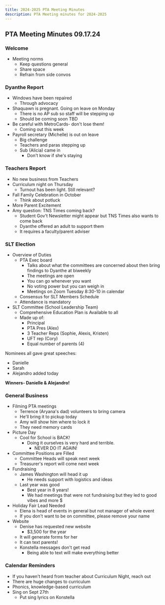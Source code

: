 ```yaml
---
title: 2024-2025 PTA Meeting Minutes
description: PTA Meeting minutes for 2024-2025
---
```



## PTA Meeting Minutes 09.17.24

### Welcome
- Meeting norms
  - Keep questions general
  - Share space
  - Refrain from side convos

### Dyanthe Report
- Windows have been repaired
  - Through advocacy
- Shaquawn is pregnant. Going on leave on Monday
  - There is no AP sub so staff will be stepping up
  - Should be coming soon TBD
- Be careful with MetroCards- don't lose them!
  - Coming out this week
- Payroll secretary (Michelle) is out on leave
  - Big challenge
  - Teachers and paras stepping up
  - Sub (Alicia) came in
    - Don't know if she's staying

### Teachers Report
- No new business from Teachers
- Curriculum night on Thursday
  - Turnout has been light. Still relevant?
- Fall Family Celebration in October
  - Think about potluck
- More Parent Excitement
- Amy question: TNS Times coming back?
  - Student Gov't Newsletter might appear but TNS Times also wants to come back
  - Dyanthe offered an adult to support them
  - It requires a faculty/parent adviser

### SLT Election
- Overview of Duties
  - PTA Exec board
    - Talks about what the committees are concerned about then bring findings to Dyanthe at biweekly
    - The meetings are open
    - You can go whenever you want
    - No voting power but you can weigh in
    - Meetings on Zoom Tuesday 8:30-10 in calendar
  - Consensus for SLT Members Schedule
  - Attendance is mandatory
- SLT Committee (School Leadership Team)
  - Comprehensive Education Plan is Available to all
  - Made up of:
    - Principal
    - PTA Pres (Alex)
    - 3 Teacher Reps (Sophie, Alexis, Kristen)
    - UFT rep (Cory)
    - Equal number of parents (4)

Nominees all gave great speeches:
- Danielle
- Sarah
- Alejandro added today

**Winners- Danielle & Alejandro!**

### General Business
- Filming PTA meetings
  - Terrence (Aryana's dad) volunteers to bring camera
  - He'll bring it to pickup today
  - Amy will show him where to lock it
  - They need memory cards
- Picture Day
  - Cool for School is BACK!
    - Doing it ourselves is very hard and terrible.
      - NEVER DO IT AGAIN!
- Committee Positions are Filled
  - Committee Heads will speak next week
  - Treasurer's report will come next week
- Fundraising
  - James Washington will head it up
    - He needs support with logistics and ideas
  - Last year was good
    - Best year in 8 years!
    - We had meetings that were not fundraising but they led to good vibes and more $
- Holiday Fair Lead Needed
  - Elena is head of events in general but not manager of whole event
  - If you don't want to be on committee, please remove your name
- Website
  - Denise has requested new website
    - $3,500 for the year
  - It will generate forms for her
  - It can text parents!
  - Konstella messages don't get read
    - Being able to text will make everything better

### Calendar Reminders
- If you haven't heard from teacher about Curriculum Night, reach out
- There are huge changes to curriculum
- Phonics, knowledge-based curriculum
- Sing on Sept 27th
  - Put sing lyrics on Konstella
